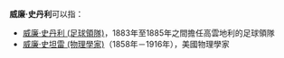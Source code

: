 '''威廉·史丹利'''可以指：

*[[威廉·史丹利_(足球領隊)|威廉·史丹利 (足球領隊)]]，1883年至1885年之間擔任高雲地利的足球領隊
*[[威廉·史坦雷_(物理學家)|威廉·史坦雷 (物理學家)]]（1858年－1916年），美國物理學家

{{Disambig}}